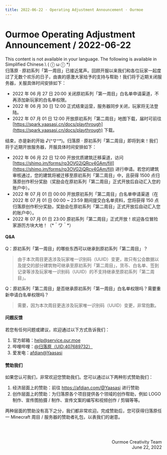 ```yaml
---
title: 2022-06-22 · Operating Adjustment Announcement · Ourmoe
---
```




# Ourmoe Operating Adjustment Announcement / 2022-06-22

<Callout type="error" emoji="️🚫">
  This content is not available in your language. The following is available in Simplified Chinese.\
   ( ⓛ ω ⓛ &#42;)
</Callout>

<br />
归落原 · 原初系列「第一周目」已接近尾声。回顾开服以来我们和各位玩家一起度过了无数个欢乐的日子，由衷的感激大家给予的支持与帮助！我们将于近期关闭服务器，关服具体时间安排如下：

- 2022 年 06 月 27 日 20:00 关闭原初系列「第一周目」白名单申请渠道，不再添加新玩家的白名单权限。<br />
- 2022 年 06 月 30 日 12:00 正式结束运营，服务器同步关闭，玩家将无法登陆。<br />
- 2022 年 07 月 01 日 12:00 开放原初系列「第二周目」地图下载，届时可前往 [https://spark.yaasasi.cn/docs/playthrough](https://spark.yaasasi.cn/docs/playthrough) 下载。

结束，亦是新的开始 ♪(^∇^&#42;)。归落原 · 原初系列「第二周目」即将到来！我们将于近期开放服务器，开服具体时间安排如下：

- 2022 年 06 月 22 日 12:00 开放优质建筑迁移渠道，访问 [https://shimo.im/forms/rp3OVG2jQRcv4GAm/fill](https://shimo.im/forms/rp3OVG2jQRcv4GAm/fill) 进行申请。若您的建筑审核通过，您的建筑将被迁移至原初系列「第二周目」中，且获得 1500 点归落原创作积分奖励（奖励会在原初系列「第二周目」正式开放后自动汇入您的账户中）。
- 2022 年 07 月 01 日 00:00 开放原初系列「第二周目」白名单申请渠道（在 2022 年 07 月 01 日 00:00 ~ 23:59 期间提交白名单资料，您将获得 150 点 归落原创作积分奖励，奖励会在原初系列「第二周目」正式开放后自动汇入您的账户中）。
- 2022 年 07 月 01 日 23:00 原初系列「第二周目」正式开放！欢迎各位冒险家游历方块大地！（&#42;＾ワ＾&#42;）


#### Q&A

Q：原初系列「第一周目」的哪些东西可以继承到原初系列「第二周目」？
> 由于本次周目更迭涉及玩家唯一识别码（UUID）变更，故只有公会数据以及提交的部分建筑物可继承至原初系列「第二周目」，货币、白名单、签到记录等涉及玩家唯一识别码（UUID）的不支持继承至原初系列「第二周目」。

Q：原初系列「第二周目」是否继承原初系列「第一周目」白名单权限吗？需要重新申请白名单权限吗？
> 需要，因为本次周目更迭涉及玩家唯一识别码（UUID）变更，非常抱歉。


#### 问题反馈

若您有任何问题或建议，欢迎通过以下方式告诉我们：

1. 官方邮箱：help@service.our.moe
2. 哔哩哔哩：[@归落原（UID:407689732）](https://space.bilibili.com/407689732)
3. 爱发电：[afdian@Yaasasi](https://afdian.com/@Yaasasi)


#### 赞助我们

如果您认可我们，非常欢迎您赞助我们。您可以通过以下两种形式赞助我们：

1. 经济层面上的赞助：前往 https://afdian.com/@Yaasasi 进行赞助
2. 创作层面上的赞助：为归落原各个项目提供各个领域的创作帮助，例如 LOGO 制作、宣传图拍摄 / 制作、宣传文案的编写和视频创作 / 剪辑等等。

两种层面的赞助没有高下之分，我们都非常欢迎。完成赞助后，您可获得归落原任一 Minecraft 周目 / 服务器的赞助者礼包，以表我们的谢意。


<br /><br /><p align="right">Ourmoe Creativity Team<br />June 22, 2022</p>
